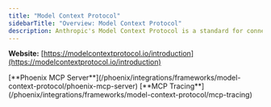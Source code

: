 ```yaml
---
title: "Model Context Protocol"
sidebarTitle: "Overview: Model Context Protocol"
description: Anthropic's Model Context Protocol is a standard for connecting AI assistants to the systems where data lives, including content repositories, business tools, and development environments.
---
```


**Website:** [https://modelcontextprotocol.io/introduction](https://modelcontextprotocol.io/introduction)

<Columns cols={2}>
  <Card img="https://storage.googleapis.com/arize-phoenix-assets/assets/images/phoenix-docs-images/0e65210e-image.jpeg">
    [**Phoenix MCP Server**](/phoenix/integrations/frameworks/model-context-protocol/phoenix-mcp-server)
  </Card>
  <Card img="https://storage.googleapis.com/arize-phoenix-assets/assets/images/phoenix-docs-images/b97976e8-image.jpeg">
    [**MCP Tracing**](/phoenix/integrations/frameworks/model-context-protocol/mcp-tracing)
  </Card>
</Columns>


